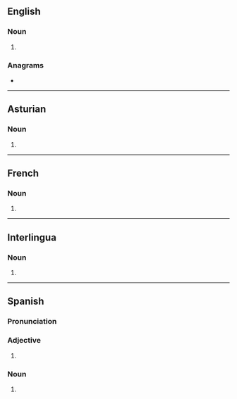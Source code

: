 ==English==

===Noun===
{{head|en|noun form}}

# {{plural of|en|maestro}}

===Anagrams===
* {{anagrams|en|a=aemorsst|Martoses|Masorets|masorets|massoret|seastorm}}

----

==Asturian==

===Noun===
{{head|ast|noun form}}

# {{plural of|ast|maestru}}

----

==French==

===Noun===
{{head|fr|noun form|g=m}}

# {{plural of|fr|maestro}}

----

==Interlingua==

===Noun===
{{head|ia|noun form}}

# {{plural of|ia|maestro}}

----

==Spanish==

===Pronunciation===
{{es-IPA}}

===Adjective===
{{head|es|adjective form}}

# {{adj form of|es|maestro||m|p}}

===Noun===
{{head|es|noun form|g=m-p}}

# {{noun form of|es|maestro||p}}